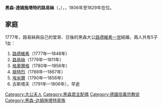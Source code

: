 {{Multiple issues|
{{Unreferenced|time=2020-12-30T11:07:58+00:00}}
{{Expand language|1=en|time=2020-12-30T13:09:54+00:00}}
}}
{{Infobox noble
| name        = 黑森-達姆施塔特的路易絲
| image       = Dryander - Louise Karoline Henriette of Hesse-Darmstadt.png
| succession  = 黑森大公夫人
| reign       = 1806年 — 1829年
| birth_date  = {{birth date|1761|2|15|df=yes}}
| birth_place = [[達姆施塔特|達姆施塔特]]
| death_date  = {{death date and age|1829|10|24|1761|2|15|df=yes}}
| death_place = [[本斯海姆|本斯海姆]]
| house       = [[黑森王朝|黑森王朝]]
| father      = [[格奧爾格·威廉_(黑森-達姆施塔特)|格奧爾格·威廉王子]]
| mother      = [[瑪麗亞·路易絲·阿爾貝汀|瑪麗亞·路易絲·阿爾貝汀]]
| religion    = [[信義宗|信義宗]]
}}
'''黑森-達姆施塔特的路易絲'''（{{lang-de|Luise von Hessen-Darmstadt}}，{{bd|1761年|2月15日|1829年|10月24日}}），{{le|黑森大公夫人|List of Hessian consorts}}，1806年至1829年在位。

== 家庭 ==
1777年，路易絲與自己的堂哥、日後的黑森大公[[路德维希一世_(黑森大公)|路德維希一世]]結婚，兩人共有5子1女：
# [[路德维希二世_(黑森大公)|路德維希]]（1777年—1848年）
# [[黑森-達姆施塔特的路易絲_(1779-1811)|路易絲]]（1779年—1811年）
# [[黑森-達姆施塔特的格奧爾格_(1780-1856)|格奧爾格]]（1780年—1856年）
# [[黑森-達姆施塔特的腓特烈_(1788-1867)|腓特烈]]（1788年—1867年）
# [[黑森-達姆施塔特的埃米爾|埃米爾]]（1790年—1856年）
# 古斯塔夫（1791年—1806年），早逝

[[Category:大公夫人|Category:大公夫人]]
[[Category:黑森君主配偶|Category:黑森君主配偶]]
[[Category:德國信義宗教徒|Category:德國信義宗教徒]]
[[Category:黑森-达姆施塔特家族|Category:黑森-达姆施塔特家族]]
